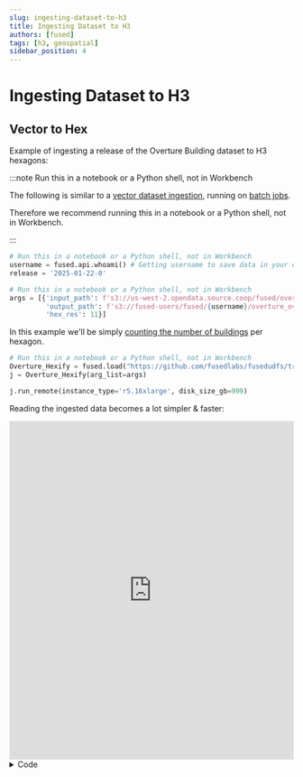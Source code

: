 ```yaml
---
slug: ingesting-dataset-to-h3
title: Ingesting Dataset to H3
authors: [fused]
tags: [h3, geospatial]
sidebar_position: 4
---
```


# Ingesting Dataset to H3

## Vector to Hex

Example of ingesting a release of the Overture Building dataset to H3 hexagons:

:::note Run this in a notebook or a Python shell, not in Workbench

The following is similar to a [vector dataset ingestion](/tutorials/Geospatial%20with%20Fused/geospatial-data-ingestion/ingest-your-data), running on [batch jobs](/core-concepts/run-udfs/run_large/). 

Therefore we recommend running this in a notebook or a Python shell, not in Workbench.

:::

```python showLineNumbers
# Run this in a notebook or a Python shell, not in Workbench
username = fused.api.whoami() # Getting username to save data in your own S3 bucket
release = '2025-01-22-0'
```

```python showLineNumbers
# Run this in a notebook or a Python shell, not in Workbench
args = [{'input_path': f's3://us-west-2.opendata.source.coop/fused/overture/{release}/theme=buildings/type=building/',
         'output_path': f's3://fused-users/fused/{username}/overture_overview/{release}/',
         'hex_res': 11}]
```

In this example we'll be simply [counting the number of buildings](https://github.com/fusedlabs/fusedudfs/blob/main/Overture_Hexify/Overture_Hexify.py#L36-L39) per hexagon.

```python showLineNumbers
# Run this in a notebook or a Python shell, not in Workbench
Overture_Hexify = fused.load("https://github.com/fusedlabs/fusedudfs/tree/main/Overture_Hexify/")
j = Overture_Hexify(arg_list=args)

j.run_remote(instance_type='r5.16xlarge', disk_size_gb=999)
```

Reading the ingested data becomes a lot simpler & faster:

<iframe 
  src="https://www.fused.io/server/v1/realtime-shared/fsh_1P5dqTKyPeryNpoPslct0o/run/file"
  width="100%"
  height="600px"
  frameBorder="0"
  style={{borderRadius: '8px'}}
></iframe>

<details>
<summary>Code</summary>
```python showLineNumbers
common = fused.load("https://github.com/fusedio/udfs/blob/main/public/common/")
@fused.udf
def udf(bounds: fused.types.Bounds = [-122.71963771127753,36.53196328805067,-120.70395948802646,38.082911654639275]):
    res = bounds_to_res(bounds)
    print(res)
    releases = ['2024-02-15-alpha-0', '2024-03-12-alpha-0', '2024-08-20-0', '2024-09-18-0', '2024-10-23-0', '2024-11-13-0', '2024-12-18-0', '2025-01-22-0', '2025-03-19-1', '2025-04-23-0', '2025-05-21-0']
    release1 = releases[-1]
    df1 = common.read_hexfile(bounds, f"s3://fused-users/fused/sina/overture_overview/{release1}/hex{res}.parquet", clip=True)

    return df1

@fused.cache
def bounds_to_res(bounds, res_offset=0, max_res=14, min_res=3):
    z = common.estimate_zoom(bounds)
    return max(min(int(3 + max(0, z - 3) / 1.7 + res_offset), max_res), min_res)
```
</details>

